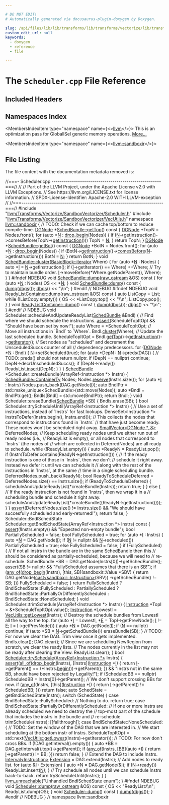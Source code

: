 ```yaml
---

# DO NOT EDIT!
# Automatically generated via docusaurus-plugin-doxygen by Doxygen.

slug: /api/files/lib/lib/transforms/lib/transforms/vectorize/lib/transforms/vectorize/sandboxvectorizer/scheduler-cpp
custom_edit_url: null
keywords:
  - doxygen
  - reference
  - file

---
```





# The `Scheduler.cpp` File Reference

<DoxygenPage pluginConfig={pluginConfig}>



## Included Headers

<IncludesList>
<IncludesListItem
  filePath="llvm/Transforms/Vectorize/SandboxVectorizer/Scheduler.h"
  permalink="/docs/api/files/include/include/llvm/include/llvm/transforms/include/llvm/transforms/vectorize/include/llvm/transforms/vectorize/sandboxvectorizer/scheduler-h"
  isLocal="true" />
<IncludesListItem
  filePath="llvm/Transforms/Vectorize/SandboxVectorizer/VecUtils.h"
  permalink="/docs/api/files/include/include/llvm/include/llvm/transforms/include/llvm/transforms/vectorize/include/llvm/transforms/vectorize/sandboxvectorizer/vecutils-h"
  isLocal="true" />
</IncludesList>

## Namespaces Index

<MembersIndex>

<MembersIndexItem
  type="namespace"
  name={<><a href="/docs/api/namespaces/llvm">llvm</a></>}>
This is an optimization pass for GlobalISel generic memory operations. <a href="/docs/api/namespaces/llvm/#details">More...</a>
</MembersIndexItem>

<MembersIndexItem
  type="namespace"
  name={<><a href="/docs/api/namespaces/llvm/sandboxir">llvm::sandboxir</a></>}>
</MembersIndexItem>

</MembersIndex>


## File Listing

The file content with the documentation metadata removed is:

<ProgramListing>

<Link id="l00001" /><CodeLine lineNumber="1"><span class="doxyHighlightComment">//===- Scheduler.cpp ------------------------------------------------------===//</span></CodeLine>
<Link id="l00002" /><CodeLine lineNumber="2"><span class="doxyHighlightComment">//</span></CodeLine>
<Link id="l00003" /><CodeLine lineNumber="3"><span class="doxyHighlightComment">// Part of the LLVM Project, under the Apache License v2.0 with LLVM Exceptions.</span></CodeLine>
<Link id="l00004" /><CodeLine lineNumber="4"><span class="doxyHighlightComment">// See https://llvm.org/LICENSE.txt for license information.</span></CodeLine>
<Link id="l00005" /><CodeLine lineNumber="5"><span class="doxyHighlightComment">// SPDX-License-Identifier: Apache-2.0 WITH LLVM-exception</span></CodeLine>
<Link id="l00006" /><CodeLine lineNumber="6"><span class="doxyHighlightComment">//</span></CodeLine>
<Link id="l00007" /><CodeLine lineNumber="7"><span class="doxyHighlightComment">//===----------------------------------------------------------------------===//</span></CodeLine>
<Link id="l00008" /><CodeLine lineNumber="8"></CodeLine>
<Link id="l00009" /><CodeLine lineNumber="9"><span class="doxyHighlightPreprocessor">#include &quot;<a href="/docs/api/files/include/include/llvm/include/llvm/transforms/include/llvm/transforms/vectorize/include/llvm/transforms/vectorize/sandboxvectorizer/scheduler-h">llvm/Transforms/Vectorize/SandboxVectorizer/Scheduler.h</a>&quot;</span></CodeLine>
<Link id="l00010" /><CodeLine lineNumber="10"><span class="doxyHighlightPreprocessor">#include &quot;<a href="/docs/api/files/include/include/llvm/include/llvm/transforms/include/llvm/transforms/vectorize/include/llvm/transforms/vectorize/sandboxvectorizer/vecutils-h">llvm/Transforms/Vectorize/SandboxVectorizer/VecUtils.h</a>&quot;</span></CodeLine>
<Link id="l00011" /><CodeLine lineNumber="11"></CodeLine>
<Link id="l00012" /><CodeLine lineNumber="12"><span class="doxyHighlightKeyword">namespace </span><span class="doxyHighlight"><a href="/docs/api/namespaces/llvm/sandboxir">llvm::sandboxir</a> &#123;</span></CodeLine>
<Link id="l00013" /><CodeLine lineNumber="13"></CodeLine>
<Link id="l00014" /><CodeLine lineNumber="14"><span class="doxyHighlightComment">// TODO: Check if we can cache top/bottom to reduce compile-time.</span></CodeLine>
<Link id="l00015" /><CodeLine lineNumber="15" lineLink="/docs/api/classes/llvm/sandboxir/schedbundle/#a2de3d46c20d973de8710506ad587749c"><span class="doxyHighlight"><a href="/docs/api/classes/llvm/sandboxir/dgnode">DGNode</a> &#42;<a href="/docs/api/classes/llvm/sandboxir/schedbundle/#a2de3d46c20d973de8710506ad587749c">SchedBundle::getTop</a>()</span><span class="doxyHighlightKeyword"> const </span><span class="doxyHighlight">&#123;</span></CodeLine>
<Link id="l00016" /><CodeLine lineNumber="16"><span class="doxyHighlight">  <a href="/docs/api/classes/llvm/sandboxir/dgnode">DGNode</a> &#42;TopN = Nodes.front();</span></CodeLine>
<Link id="l00017" /><CodeLine lineNumber="17"><span class="doxyHighlight">  </span><span class="doxyHighlightKeywordFlow">for</span><span class="doxyHighlight"> (</span><span class="doxyHighlightKeyword">auto</span><span class="doxyHighlight"> &#42;<a href="/docs/api/files/lib/lib/support/regcomp-c/#a0240ac851181b84ac374872dc5434ee4">N</a> : <a href="/docs/api/namespaces/llvm/#a02981de53fb6ffd384d39addc4d25f37">drop&#95;begin</a>(Nodes)) &#123;</span></CodeLine>
<Link id="l00018" /><CodeLine lineNumber="18"><span class="doxyHighlight">    </span><span class="doxyHighlightKeywordFlow">if</span><span class="doxyHighlight"> (<a href="/docs/api/files/lib/lib/support/regcomp-c/#a0240ac851181b84ac374872dc5434ee4">N</a>-&gt;getInstruction()-&gt;comesBefore(TopN-&gt;<a href="/docs/api/classes/llvm/sandboxir/dgnode/#ad6adf15fe451a7d857cea3f8a1905f81">getInstruction</a>()))</span></CodeLine>
<Link id="l00019" /><CodeLine lineNumber="19"><span class="doxyHighlight">      TopN = <a href="/docs/api/files/lib/lib/support/regcomp-c/#a0240ac851181b84ac374872dc5434ee4">N</a>;</span></CodeLine>
<Link id="l00020" /><CodeLine lineNumber="20"><span class="doxyHighlight">  &#125;</span></CodeLine>
<Link id="l00021" /><CodeLine lineNumber="21"><span class="doxyHighlight">  </span><span class="doxyHighlightKeywordFlow">return</span><span class="doxyHighlight"> TopN;</span></CodeLine>
<Link id="l00022" /><CodeLine lineNumber="22"><span class="doxyHighlight">&#125;</span></CodeLine>
<Link id="l00023" /><CodeLine lineNumber="23"></CodeLine>
<Link id="l00024" /><CodeLine lineNumber="24" lineLink="/docs/api/classes/llvm/sandboxir/schedbundle/#a0dda45551d702439204dbc2ef32eade7"><span class="doxyHighlight"><a href="/docs/api/classes/llvm/sandboxir/dgnode">DGNode</a> &#42;<a href="/docs/api/classes/llvm/sandboxir/schedbundle/#a0dda45551d702439204dbc2ef32eade7">SchedBundle::getBot</a>()</span><span class="doxyHighlightKeyword"> const </span><span class="doxyHighlight">&#123;</span></CodeLine>
<Link id="l00025" /><CodeLine lineNumber="25"><span class="doxyHighlight">  <a href="/docs/api/classes/llvm/sandboxir/dgnode">DGNode</a> &#42;BotN = Nodes.front();</span></CodeLine>
<Link id="l00026" /><CodeLine lineNumber="26"><span class="doxyHighlight">  </span><span class="doxyHighlightKeywordFlow">for</span><span class="doxyHighlight"> (</span><span class="doxyHighlightKeyword">auto</span><span class="doxyHighlight"> &#42;<a href="/docs/api/files/lib/lib/support/regcomp-c/#a0240ac851181b84ac374872dc5434ee4">N</a> : <a href="/docs/api/namespaces/llvm/#a02981de53fb6ffd384d39addc4d25f37">drop&#95;begin</a>(Nodes)) &#123;</span></CodeLine>
<Link id="l00027" /><CodeLine lineNumber="27"><span class="doxyHighlight">    </span><span class="doxyHighlightKeywordFlow">if</span><span class="doxyHighlight"> (BotN-&gt;<a href="/docs/api/classes/llvm/sandboxir/dgnode/#ad6adf15fe451a7d857cea3f8a1905f81">getInstruction</a>()-&gt;<a href="/docs/api/classes/llvm/sandboxir/instruction/#ad1664de8206ba30fc8d13a01850f42db">comesBefore</a>(<a href="/docs/api/files/lib/lib/support/regcomp-c/#a0240ac851181b84ac374872dc5434ee4">N</a>-&gt;getInstruction()))</span></CodeLine>
<Link id="l00028" /><CodeLine lineNumber="28"><span class="doxyHighlight">      BotN = <a href="/docs/api/files/lib/lib/support/regcomp-c/#a0240ac851181b84ac374872dc5434ee4">N</a>;</span></CodeLine>
<Link id="l00029" /><CodeLine lineNumber="29"><span class="doxyHighlight">  &#125;</span></CodeLine>
<Link id="l00030" /><CodeLine lineNumber="30"><span class="doxyHighlight">  </span><span class="doxyHighlightKeywordFlow">return</span><span class="doxyHighlight"> BotN;</span></CodeLine>
<Link id="l00031" /><CodeLine lineNumber="31"><span class="doxyHighlight">&#125;</span></CodeLine>
<Link id="l00032" /><CodeLine lineNumber="32"></CodeLine>
<Link id="l00033" /><CodeLine lineNumber="33" lineLink="/docs/api/classes/llvm/sandboxir/schedbundle/#af592edb1be21d93d852c97cb1db2dea5"><span class="doxyHighlightKeywordType">void</span><span class="doxyHighlight"> <a href="/docs/api/classes/llvm/sandboxir/schedbundle/#af592edb1be21d93d852c97cb1db2dea5">SchedBundle::cluster</a>(<a href="/docs/api/classes/llvm/basicblock/#a98c0a84a5dfa8bce341c829709f171e5">BasicBlock::iterator</a> Where) &#123;</span></CodeLine>
<Link id="l00034" /><CodeLine lineNumber="34"><span class="doxyHighlight">  </span><span class="doxyHighlightKeywordFlow">for</span><span class="doxyHighlight"> (</span><span class="doxyHighlightKeyword">auto</span><span class="doxyHighlight"> &#42;<a href="/docs/api/files/lib/lib/support/regcomp-c/#a0240ac851181b84ac374872dc5434ee4">N</a> : Nodes) &#123;</span></CodeLine>
<Link id="l00035" /><CodeLine lineNumber="35"><span class="doxyHighlight">    </span><span class="doxyHighlightKeyword">auto</span><span class="doxyHighlight"> &#42;<a href="/docs/api/files/lib/lib/support/md5-cpp/#ac0eafdc9ee161b71e7af98af736952fd">I</a> = <a href="/docs/api/files/lib/lib/support/regcomp-c/#a0240ac851181b84ac374872dc5434ee4">N</a>-&gt;getInstruction();</span></CodeLine>
<Link id="l00036" /><CodeLine lineNumber="36"><span class="doxyHighlight">    </span><span class="doxyHighlightKeywordFlow">if</span><span class="doxyHighlight"> (<a href="/docs/api/files/lib/lib/support/md5-cpp/#ac0eafdc9ee161b71e7af98af736952fd">I</a>-&gt;getIterator() == Where)</span></CodeLine>
<Link id="l00037" /><CodeLine lineNumber="37"><span class="doxyHighlight">      ++Where; </span><span class="doxyHighlightComment">// Try to maintain bundle order.</span></CodeLine>
<Link id="l00038" /><CodeLine lineNumber="38"><span class="doxyHighlight">    <a href="/docs/api/files/lib/lib/support/md5-cpp/#ac0eafdc9ee161b71e7af98af736952fd">I</a>-&gt;moveBefore(&#42;Where.getNodeParent(), Where);</span></CodeLine>
<Link id="l00039" /><CodeLine lineNumber="39"><span class="doxyHighlight">  &#125;</span></CodeLine>
<Link id="l00040" /><CodeLine lineNumber="40"><span class="doxyHighlight">&#125;</span></CodeLine>
<Link id="l00041" /><CodeLine lineNumber="41"></CodeLine>
<Link id="l00042" /><CodeLine lineNumber="42"><span class="doxyHighlightPreprocessor">#ifndef NDEBUG</span></CodeLine>
<Link id="l00043" /><CodeLine lineNumber="43" lineLink="/docs/api/classes/llvm/sandboxir/schedbundle/#a51321cc6f05a9ae7b5f26b63d1932f30"><span class="doxyHighlightKeywordType">void</span><span class="doxyHighlight"> <a href="/docs/api/classes/llvm/sandboxir/schedbundle/#a820b28f17e40381b84d8483409420ff7">SchedBundle::dump</a>(<a href="/docs/api/classes/llvm/raw-ostream">raw&#95;ostream</a> &amp;OS)</span><span class="doxyHighlightKeyword"> const </span><span class="doxyHighlight">&#123;</span></CodeLine>
<Link id="l00044" /><CodeLine lineNumber="44"><span class="doxyHighlight">  </span><span class="doxyHighlightKeywordFlow">for</span><span class="doxyHighlight"> (</span><span class="doxyHighlightKeyword">auto</span><span class="doxyHighlight"> &#42;<a href="/docs/api/files/lib/lib/support/regcomp-c/#a0240ac851181b84ac374872dc5434ee4">N</a> : Nodes)</span></CodeLine>
<Link id="l00045" /><CodeLine lineNumber="45"><span class="doxyHighlight">    OS &lt;&lt; &#42;<a href="/docs/api/files/lib/lib/support/regcomp-c/#a0240ac851181b84ac374872dc5434ee4">N</a>;</span></CodeLine>
<Link id="l00046" /><CodeLine lineNumber="46"><span class="doxyHighlight">&#125;</span></CodeLine>
<Link id="l00047" /><CodeLine lineNumber="47"></CodeLine>
<Link id="l00048" /><CodeLine lineNumber="48" lineLink="/docs/api/classes/llvm/sandboxir/schedbundle/#a820b28f17e40381b84d8483409420ff7"><span class="doxyHighlightKeywordType">void</span><span class="doxyHighlight"> <a href="/docs/api/classes/llvm/sandboxir/schedbundle/#a820b28f17e40381b84d8483409420ff7">SchedBundle::dump</a>()</span><span class="doxyHighlightKeyword"> const </span><span class="doxyHighlight">&#123;</span></CodeLine>
<Link id="l00049" /><CodeLine lineNumber="49"><span class="doxyHighlight">  <a href="/docs/api/classes/llvm/sandboxir/schedbundle/#a820b28f17e40381b84d8483409420ff7">dump</a>(<a href="/docs/api/namespaces/llvm/#a7c46c742c31be54870e2038048e6b391">dbgs</a>());</span></CodeLine>
<Link id="l00050" /><CodeLine lineNumber="50"><span class="doxyHighlight">  <a href="/docs/api/namespaces/llvm/#a7c46c742c31be54870e2038048e6b391">dbgs</a>() &lt;&lt; </span><span class="doxyHighlightStringLiteral">&quot;\\n&quot;</span><span class="doxyHighlight">;</span></CodeLine>
<Link id="l00051" /><CodeLine lineNumber="51"><span class="doxyHighlight">&#125;</span></CodeLine>
<Link id="l00052" /><CodeLine lineNumber="52"><span class="doxyHighlightPreprocessor">#endif </span><span class="doxyHighlightComment">// NDEBUG</span></CodeLine>
<Link id="l00053" /><CodeLine lineNumber="53"></CodeLine>
<Link id="l00054" /><CodeLine lineNumber="54"><span class="doxyHighlightPreprocessor">#ifndef NDEBUG</span></CodeLine>
<Link id="l00055" /><CodeLine lineNumber="55" lineLink="/docs/api/classes/llvm/sandboxir/readylistcontainer/#a39b7e0b1c9d0cde3bf9bf4fdca192391"><span class="doxyHighlightKeywordType">void</span><span class="doxyHighlight"> <a href="/docs/api/classes/llvm/sandboxir/readylistcontainer/#a172b90b3c17b46d3265f2edf6f8bac85">ReadyListContainer::dump</a>(<a href="/docs/api/classes/llvm/raw-ostream">raw&#95;ostream</a> &amp;OS)</span><span class="doxyHighlightKeyword"> const </span><span class="doxyHighlight">&#123;</span></CodeLine>
<Link id="l00056" /><CodeLine lineNumber="56"><span class="doxyHighlight">  </span><span class="doxyHighlightKeyword">auto</span><span class="doxyHighlight"> ListCopy = List;</span></CodeLine>
<Link id="l00057" /><CodeLine lineNumber="57"><span class="doxyHighlight">  </span><span class="doxyHighlightKeywordFlow">while</span><span class="doxyHighlight"> (!ListCopy.empty()) &#123;</span></CodeLine>
<Link id="l00058" /><CodeLine lineNumber="58"><span class="doxyHighlight">    OS &lt;&lt; &#42;ListCopy.top() &lt;&lt; </span><span class="doxyHighlightStringLiteral">&quot;\\n&quot;</span><span class="doxyHighlight">;</span></CodeLine>
<Link id="l00059" /><CodeLine lineNumber="59"><span class="doxyHighlight">    ListCopy.pop();</span></CodeLine>
<Link id="l00060" /><CodeLine lineNumber="60"><span class="doxyHighlight">  &#125;</span></CodeLine>
<Link id="l00061" /><CodeLine lineNumber="61"><span class="doxyHighlight">&#125;</span></CodeLine>
<Link id="l00062" /><CodeLine lineNumber="62"></CodeLine>
<Link id="l00063" /><CodeLine lineNumber="63" lineLink="/docs/api/classes/llvm/sandboxir/readylistcontainer/#a172b90b3c17b46d3265f2edf6f8bac85"><span class="doxyHighlightKeywordType">void</span><span class="doxyHighlight"> <a href="/docs/api/classes/llvm/sandboxir/readylistcontainer/#a172b90b3c17b46d3265f2edf6f8bac85">ReadyListContainer::dump</a>()</span><span class="doxyHighlightKeyword"> const </span><span class="doxyHighlight">&#123;</span></CodeLine>
<Link id="l00064" /><CodeLine lineNumber="64"><span class="doxyHighlight">  <a href="/docs/api/classes/llvm/sandboxir/readylistcontainer/#a172b90b3c17b46d3265f2edf6f8bac85">dump</a>(<a href="/docs/api/namespaces/llvm/#a7c46c742c31be54870e2038048e6b391">dbgs</a>());</span></CodeLine>
<Link id="l00065" /><CodeLine lineNumber="65"><span class="doxyHighlight">  <a href="/docs/api/namespaces/llvm/#a7c46c742c31be54870e2038048e6b391">dbgs</a>() &lt;&lt; </span><span class="doxyHighlightStringLiteral">&quot;\\n&quot;</span><span class="doxyHighlight">;</span></CodeLine>
<Link id="l00066" /><CodeLine lineNumber="66"><span class="doxyHighlight">&#125;</span></CodeLine>
<Link id="l00067" /><CodeLine lineNumber="67"><span class="doxyHighlightPreprocessor">#endif </span><span class="doxyHighlightComment">// NDEBUG</span></CodeLine>
<Link id="l00068" /><CodeLine lineNumber="68"></CodeLine>
<Link id="l00069" /><CodeLine lineNumber="69"><span class="doxyHighlightKeywordType">void</span><span class="doxyHighlight"> Scheduler::scheduleAndUpdateReadyList(<a href="/docs/api/classes/llvm/sandboxir/schedbundle">SchedBundle</a> &amp;Bndl) &#123;</span></CodeLine>
<Link id="l00070" /><CodeLine lineNumber="70"><span class="doxyHighlight">  </span><span class="doxyHighlightComment">// Find where we should schedule the instructions.</span></CodeLine>
<Link id="l00071" /><CodeLine lineNumber="71"><span class="doxyHighlight">  <a href="/docs/api/files/lib/lib/target/lib/target/amdgpu/silowercontrolflow-cpp/#a4868c5d81c5ccc98c47aeab6244346a0">assert</a>(ScheduleTopItOpt &amp;&amp; </span><span class="doxyHighlightStringLiteral">&quot;Should have been set by now!&quot;</span><span class="doxyHighlight">);</span></CodeLine>
<Link id="l00072" /><CodeLine lineNumber="72"><span class="doxyHighlight">  </span><span class="doxyHighlightKeyword">auto</span><span class="doxyHighlight"> Where = &#42;ScheduleTopItOpt;</span></CodeLine>
<Link id="l00073" /><CodeLine lineNumber="73"><span class="doxyHighlight">  </span><span class="doxyHighlightComment">// Move all instructions in &#96;Bndl&#96; to &#96;Where&#96;.</span></CodeLine>
<Link id="l00074" /><CodeLine lineNumber="74"><span class="doxyHighlight">  Bndl.<a href="/docs/api/classes/llvm/sandboxir/schedbundle/#af592edb1be21d93d852c97cb1db2dea5">cluster</a>(Where);</span></CodeLine>
<Link id="l00075" /><CodeLine lineNumber="75"><span class="doxyHighlight">  </span><span class="doxyHighlightComment">// Update the last scheduled bundle.</span></CodeLine>
<Link id="l00076" /><CodeLine lineNumber="76"><span class="doxyHighlight">  ScheduleTopItOpt = Bndl.<a href="/docs/api/classes/llvm/sandboxir/schedbundle/#a2de3d46c20d973de8710506ad587749c">getTop</a>()-&gt;<a href="/docs/api/classes/llvm/sandboxir/dgnode/#ad6adf15fe451a7d857cea3f8a1905f81">getInstruction</a>()-&gt;<a href="/docs/api/classes/llvm/sandboxir/instruction/#a591b79aa413daec436776f4f7b5d566c">getIterator</a>();</span></CodeLine>
<Link id="l00077" /><CodeLine lineNumber="77"><span class="doxyHighlight">  </span><span class="doxyHighlightComment">// Set nodes as &quot;scheduled&quot; and decrement the UnsceduledSuccs counter of all</span></CodeLine>
<Link id="l00078" /><CodeLine lineNumber="78"><span class="doxyHighlight">  </span><span class="doxyHighlightComment">// dependency predecessors.</span></CodeLine>
<Link id="l00079" /><CodeLine lineNumber="79"><span class="doxyHighlight">  </span><span class="doxyHighlightKeywordFlow">for</span><span class="doxyHighlight"> (<a href="/docs/api/classes/llvm/sandboxir/dgnode">DGNode</a> &#42;<a href="/docs/api/files/lib/lib/support/regcomp-c/#a0240ac851181b84ac374872dc5434ee4">N</a> : Bndl) &#123;</span></CodeLine>
<Link id="l00080" /><CodeLine lineNumber="80"><span class="doxyHighlight">    <a href="/docs/api/files/lib/lib/support/regcomp-c/#a0240ac851181b84ac374872dc5434ee4">N</a>-&gt;setScheduled(</span><span class="doxyHighlightKeyword">true</span><span class="doxyHighlight">);</span></CodeLine>
<Link id="l00081" /><CodeLine lineNumber="81"><span class="doxyHighlight">    </span><span class="doxyHighlightKeywordFlow">for</span><span class="doxyHighlight"> (</span><span class="doxyHighlightKeyword">auto</span><span class="doxyHighlight"> &#42;DepN : <a href="/docs/api/files/lib/lib/support/regcomp-c/#a0240ac851181b84ac374872dc5434ee4">N</a>-&gt;preds(DAG)) &#123;</span></CodeLine>
<Link id="l00082" /><CodeLine lineNumber="82"><span class="doxyHighlight">      </span><span class="doxyHighlightComment">// TODO: preds() should not return nullptr.</span></CodeLine>
<Link id="l00083" /><CodeLine lineNumber="83"><span class="doxyHighlight">      </span><span class="doxyHighlightKeywordFlow">if</span><span class="doxyHighlight"> (DepN == </span><span class="doxyHighlightKeyword">nullptr</span><span class="doxyHighlight">)</span></CodeLine>
<Link id="l00084" /><CodeLine lineNumber="84"><span class="doxyHighlight">        </span><span class="doxyHighlightKeywordFlow">continue</span><span class="doxyHighlight">;</span></CodeLine>
<Link id="l00085" /><CodeLine lineNumber="85"><span class="doxyHighlight">      DepN-&gt;decrUnscheduledSuccs();</span></CodeLine>
<Link id="l00086" /><CodeLine lineNumber="86"><span class="doxyHighlight">      </span><span class="doxyHighlightKeywordFlow">if</span><span class="doxyHighlight"> (DepN-&gt;ready())</span></CodeLine>
<Link id="l00087" /><CodeLine lineNumber="87"><span class="doxyHighlight">        ReadyList.<a href="/docs/api/classes/llvm/sandboxir/readylistcontainer/#ab2adde662d63350b0903bd45a96bc1af">insert</a>(DepN);</span></CodeLine>
<Link id="l00088" /><CodeLine lineNumber="88"><span class="doxyHighlight">    &#125;</span></CodeLine>
<Link id="l00089" /><CodeLine lineNumber="89"><span class="doxyHighlight">  &#125;</span></CodeLine>
<Link id="l00090" /><CodeLine lineNumber="90"><span class="doxyHighlight">&#125;</span></CodeLine>
<Link id="l00091" /><CodeLine lineNumber="91"></CodeLine>
<Link id="l00092" /><CodeLine lineNumber="92"><span class="doxyHighlight"><a href="/docs/api/classes/llvm/sandboxir/schedbundle">SchedBundle</a> &#42;Scheduler::createBundle(ArrayRef&lt;Instruction &#42;&gt; Instrs) &#123;</span></CodeLine>
<Link id="l00093" /><CodeLine lineNumber="93"><span class="doxyHighlight">  <a href="/docs/api/classes/llvm/sandboxir/schedbundle/#a62e263929ff20d8211158b471703f9d6">SchedBundle::ContainerTy</a> Nodes;</span></CodeLine>
<Link id="l00094" /><CodeLine lineNumber="94"><span class="doxyHighlight">  Nodes.<a href="/docs/api/classes/llvm/smallvectorimpl/#a499ea32ca1b8d16cedfe01d1e5b08f29">reserve</a>(Instrs.size());</span></CodeLine>
<Link id="l00095" /><CodeLine lineNumber="95"><span class="doxyHighlight">  </span><span class="doxyHighlightKeywordFlow">for</span><span class="doxyHighlight"> (</span><span class="doxyHighlightKeyword">auto</span><span class="doxyHighlight"> &#42;<a href="/docs/api/files/lib/lib/support/md5-cpp/#ac0eafdc9ee161b71e7af98af736952fd">I</a> : Instrs)</span></CodeLine>
<Link id="l00096" /><CodeLine lineNumber="96"><span class="doxyHighlight">    Nodes.push&#95;back(DAG.getNode(<a href="/docs/api/files/lib/lib/support/md5-cpp/#ac0eafdc9ee161b71e7af98af736952fd">I</a>));</span></CodeLine>
<Link id="l00097" /><CodeLine lineNumber="97"><span class="doxyHighlight">  </span><span class="doxyHighlightKeyword">auto</span><span class="doxyHighlight"> BndlPtr = std::make&#95;unique&lt;SchedBundle&gt;(std::move(Nodes));</span></CodeLine>
<Link id="l00098" /><CodeLine lineNumber="98"><span class="doxyHighlight">  </span><span class="doxyHighlightKeyword">auto</span><span class="doxyHighlight"> &#42;Bndl = BndlPtr.get();</span></CodeLine>
<Link id="l00099" /><CodeLine lineNumber="99"><span class="doxyHighlight">  Bndls&#91;Bndl&#93; = std::move(BndlPtr);</span></CodeLine>
<Link id="l00100" /><CodeLine lineNumber="100"><span class="doxyHighlight">  </span><span class="doxyHighlightKeywordFlow">return</span><span class="doxyHighlight"> Bndl;</span></CodeLine>
<Link id="l00101" /><CodeLine lineNumber="101"><span class="doxyHighlight">&#125;</span></CodeLine>
<Link id="l00102" /><CodeLine lineNumber="102"></CodeLine>
<Link id="l00103" /><CodeLine lineNumber="103"><span class="doxyHighlightKeywordType">void</span><span class="doxyHighlight"> Scheduler::eraseBundle(<a href="/docs/api/classes/llvm/sandboxir/schedbundle">SchedBundle</a> &#42;SB) &#123; Bndls.erase(SB); &#125;</span></CodeLine>
<Link id="l00104" /><CodeLine lineNumber="104"></CodeLine>
<Link id="l00105" /><CodeLine lineNumber="105"><span class="doxyHighlightKeywordType">bool</span><span class="doxyHighlight"> Scheduler::tryScheduleUntil(ArrayRef&lt;Instruction &#42;&gt; Instrs) &#123;</span></CodeLine>
<Link id="l00106" /><CodeLine lineNumber="106"><span class="doxyHighlight">  </span><span class="doxyHighlightComment">// Use a set of instructions, instead of &#96;Instrs&#96; for fast lookups.</span></CodeLine>
<Link id="l00107" /><CodeLine lineNumber="107"><span class="doxyHighlight">  DenseSet&lt;Instruction &#42;&gt; InstrsToDefer(Instrs.begin(), Instrs.end());</span></CodeLine>
<Link id="l00108" /><CodeLine lineNumber="108"><span class="doxyHighlight">  </span><span class="doxyHighlightComment">// This collects the nodes that correspond to instructions found in &#96;Instrs&#96;</span></CodeLine>
<Link id="l00109" /><CodeLine lineNumber="109"><span class="doxyHighlight">  </span><span class="doxyHighlightComment">// that have just become ready. These nodes won&#39;t be scheduled right away.</span></CodeLine>
<Link id="l00110" /><CodeLine lineNumber="110"><span class="doxyHighlight">  <a href="/docs/api/namespaces/llvm/#a8fc529c79977cdd01e187986f960a07f">SmallVector&lt;DGNode &#42;, 8&gt;</a> DeferredNodes;</span></CodeLine>
<Link id="l00111" /><CodeLine lineNumber="111"></CodeLine>
<Link id="l00112" /><CodeLine lineNumber="112"><span class="doxyHighlight">  </span><span class="doxyHighlightComment">// Keep scheduling ready nodes until we either run out of ready nodes (i.e.,</span></CodeLine>
<Link id="l00113" /><CodeLine lineNumber="113"><span class="doxyHighlight">  </span><span class="doxyHighlightComment">// ReadyList is empty), or all nodes that correspond to &#96;Instrs&#96; (the nodes of</span></CodeLine>
<Link id="l00114" /><CodeLine lineNumber="114"><span class="doxyHighlight">  </span><span class="doxyHighlightComment">// which are collected in DeferredNodes) are all ready to schedule.</span></CodeLine>
<Link id="l00115" /><CodeLine lineNumber="115"><span class="doxyHighlight">  </span><span class="doxyHighlightKeywordFlow">while</span><span class="doxyHighlight"> (!ReadyList.empty()) &#123;</span></CodeLine>
<Link id="l00116" /><CodeLine lineNumber="116"><span class="doxyHighlight">    </span><span class="doxyHighlightKeyword">auto</span><span class="doxyHighlight"> &#42;ReadyN = ReadyList.pop();</span></CodeLine>
<Link id="l00117" /><CodeLine lineNumber="117"><span class="doxyHighlight">    </span><span class="doxyHighlightKeywordFlow">if</span><span class="doxyHighlight"> (InstrsToDefer.contains(ReadyN-&gt;getInstruction())) &#123;</span></CodeLine>
<Link id="l00118" /><CodeLine lineNumber="118"><span class="doxyHighlight">      </span><span class="doxyHighlightComment">// If the ready instruction is one of those in &#96;Instrs&#96;, then we don&#39;t</span></CodeLine>
<Link id="l00119" /><CodeLine lineNumber="119"><span class="doxyHighlight">      </span><span class="doxyHighlightComment">// schedule it right away. Instead we defer it until we can schedule it</span></CodeLine>
<Link id="l00120" /><CodeLine lineNumber="120"><span class="doxyHighlight">      </span><span class="doxyHighlightComment">// along with the rest of the instructions in &#96;Instrs&#96;, at the same</span></CodeLine>
<Link id="l00121" /><CodeLine lineNumber="121"><span class="doxyHighlight">      </span><span class="doxyHighlightComment">// time in a single scheduling bundle.</span></CodeLine>
<Link id="l00122" /><CodeLine lineNumber="122"><span class="doxyHighlight">      DeferredNodes.push&#95;back(ReadyN);</span></CodeLine>
<Link id="l00123" /><CodeLine lineNumber="123"><span class="doxyHighlight">      </span><span class="doxyHighlightKeywordType">bool</span><span class="doxyHighlight"> ReadyToScheduleDeferred = DeferredNodes.size() == Instrs.size();</span></CodeLine>
<Link id="l00124" /><CodeLine lineNumber="124"><span class="doxyHighlight">      </span><span class="doxyHighlightKeywordFlow">if</span><span class="doxyHighlight"> (ReadyToScheduleDeferred) &#123;</span></CodeLine>
<Link id="l00125" /><CodeLine lineNumber="125"><span class="doxyHighlight">        scheduleAndUpdateReadyList(&#42;createBundle(Instrs));</span></CodeLine>
<Link id="l00126" /><CodeLine lineNumber="126"><span class="doxyHighlight">        </span><span class="doxyHighlightKeywordFlow">return</span><span class="doxyHighlight"> </span><span class="doxyHighlightKeyword">true</span><span class="doxyHighlight">;</span></CodeLine>
<Link id="l00127" /><CodeLine lineNumber="127"><span class="doxyHighlight">      &#125;</span></CodeLine>
<Link id="l00128" /><CodeLine lineNumber="128"><span class="doxyHighlight">    &#125; </span><span class="doxyHighlightKeywordFlow">else</span><span class="doxyHighlight"> &#123;</span></CodeLine>
<Link id="l00129" /><CodeLine lineNumber="129"><span class="doxyHighlight">      </span><span class="doxyHighlightComment">// If the ready instruction is not found in &#96;Instrs&#96;, then we wrap it in a</span></CodeLine>
<Link id="l00130" /><CodeLine lineNumber="130"><span class="doxyHighlight">      </span><span class="doxyHighlightComment">// scheduling bundle and schedule it right away.</span></CodeLine>
<Link id="l00131" /><CodeLine lineNumber="131"><span class="doxyHighlight">      scheduleAndUpdateReadyList(&#42;createBundle(&#123;ReadyN-&gt;getInstruction()&#125;));</span></CodeLine>
<Link id="l00132" /><CodeLine lineNumber="132"><span class="doxyHighlight">    &#125;</span></CodeLine>
<Link id="l00133" /><CodeLine lineNumber="133"><span class="doxyHighlight">  &#125;</span></CodeLine>
<Link id="l00134" /><CodeLine lineNumber="134"><span class="doxyHighlight">  <a href="/docs/api/files/lib/lib/target/lib/target/amdgpu/silowercontrolflow-cpp/#a4868c5d81c5ccc98c47aeab6244346a0">assert</a>(DeferredNodes.size() != Instrs.size() &amp;&amp;</span></CodeLine>
<Link id="l00135" /><CodeLine lineNumber="135"><span class="doxyHighlight">         </span><span class="doxyHighlightStringLiteral">&quot;We should have succesfully scheduled and early-returned!&quot;</span><span class="doxyHighlight">);</span></CodeLine>
<Link id="l00136" /><CodeLine lineNumber="136"><span class="doxyHighlight">  </span><span class="doxyHighlightKeywordFlow">return</span><span class="doxyHighlight"> </span><span class="doxyHighlightKeyword">false</span><span class="doxyHighlight">;</span></CodeLine>
<Link id="l00137" /><CodeLine lineNumber="137"><span class="doxyHighlight">&#125;</span></CodeLine>
<Link id="l00138" /><CodeLine lineNumber="138"></CodeLine>
<Link id="l00139" /><CodeLine lineNumber="139"><span class="doxyHighlight">Scheduler::BndlSchedState</span></CodeLine>
<Link id="l00140" /><CodeLine lineNumber="140"><span class="doxyHighlight">Scheduler::getBndlSchedState(ArrayRef&lt;Instruction &#42;&gt; Instrs)</span><span class="doxyHighlightKeyword"> const </span><span class="doxyHighlight">&#123;</span></CodeLine>
<Link id="l00141" /><CodeLine lineNumber="141"><span class="doxyHighlight">  <a href="/docs/api/files/lib/lib/target/lib/target/amdgpu/silowercontrolflow-cpp/#a4868c5d81c5ccc98c47aeab6244346a0">assert</a>(!Instrs.empty() &amp;&amp; </span><span class="doxyHighlightStringLiteral">&quot;Expected non-empty bundle&quot;</span><span class="doxyHighlight">);</span></CodeLine>
<Link id="l00142" /><CodeLine lineNumber="142"><span class="doxyHighlight">  </span><span class="doxyHighlightKeywordType">bool</span><span class="doxyHighlight"> PartiallyScheduled = </span><span class="doxyHighlightKeyword">false</span><span class="doxyHighlight">;</span></CodeLine>
<Link id="l00143" /><CodeLine lineNumber="143"><span class="doxyHighlight">  </span><span class="doxyHighlightKeywordType">bool</span><span class="doxyHighlight"> FullyScheduled = </span><span class="doxyHighlightKeyword">true</span><span class="doxyHighlight">;</span></CodeLine>
<Link id="l00144" /><CodeLine lineNumber="144"><span class="doxyHighlight">  </span><span class="doxyHighlightKeywordFlow">for</span><span class="doxyHighlight"> (</span><span class="doxyHighlightKeyword">auto</span><span class="doxyHighlight"> &#42;<a href="/docs/api/files/lib/lib/support/md5-cpp/#ac0eafdc9ee161b71e7af98af736952fd">I</a> : Instrs) &#123;</span></CodeLine>
<Link id="l00145" /><CodeLine lineNumber="145"><span class="doxyHighlight">    </span><span class="doxyHighlightKeyword">auto</span><span class="doxyHighlight"> &#42;<a href="/docs/api/files/lib/lib/support/regcomp-c/#a0240ac851181b84ac374872dc5434ee4">N</a> = DAG.getNode(<a href="/docs/api/files/lib/lib/support/md5-cpp/#ac0eafdc9ee161b71e7af98af736952fd">I</a>);</span></CodeLine>
<Link id="l00146" /><CodeLine lineNumber="146"><span class="doxyHighlight">    </span><span class="doxyHighlightKeywordFlow">if</span><span class="doxyHighlight"> (<a href="/docs/api/files/lib/lib/support/regcomp-c/#a0240ac851181b84ac374872dc5434ee4">N</a> != </span><span class="doxyHighlightKeyword">nullptr</span><span class="doxyHighlight"> &amp;&amp; <a href="/docs/api/files/lib/lib/support/regcomp-c/#a0240ac851181b84ac374872dc5434ee4">N</a>-&gt;scheduled())</span></CodeLine>
<Link id="l00147" /><CodeLine lineNumber="147"><span class="doxyHighlight">      PartiallyScheduled = </span><span class="doxyHighlightKeyword">true</span><span class="doxyHighlight">;</span></CodeLine>
<Link id="l00148" /><CodeLine lineNumber="148"><span class="doxyHighlight">    </span><span class="doxyHighlightKeywordFlow">else</span></CodeLine>
<Link id="l00149" /><CodeLine lineNumber="149"><span class="doxyHighlight">      FullyScheduled = </span><span class="doxyHighlightKeyword">false</span><span class="doxyHighlight">;</span></CodeLine>
<Link id="l00150" /><CodeLine lineNumber="150"><span class="doxyHighlight">  &#125;</span></CodeLine>
<Link id="l00151" /><CodeLine lineNumber="151"><span class="doxyHighlight">  </span><span class="doxyHighlightKeywordFlow">if</span><span class="doxyHighlight"> (FullyScheduled) &#123;</span></CodeLine>
<Link id="l00152" /><CodeLine lineNumber="152"><span class="doxyHighlight">    </span><span class="doxyHighlightComment">// If not all instrs in the bundle are in the same SchedBundle then this</span></CodeLine>
<Link id="l00153" /><CodeLine lineNumber="153"><span class="doxyHighlight">    </span><span class="doxyHighlightComment">// should be considered as partially-scheduled, because we will need to</span></CodeLine>
<Link id="l00154" /><CodeLine lineNumber="154"><span class="doxyHighlight">    </span><span class="doxyHighlightComment">// re-schedule.</span></CodeLine>
<Link id="l00155" /><CodeLine lineNumber="155"><span class="doxyHighlight">    SchedBundle &#42;SB = DAG.getNode(Instrs&#91;0&#93;)-&gt;getSchedBundle();</span></CodeLine>
<Link id="l00156" /><CodeLine lineNumber="156"><span class="doxyHighlight">    <a href="/docs/api/files/lib/lib/target/lib/target/amdgpu/silowercontrolflow-cpp/#a4868c5d81c5ccc98c47aeab6244346a0">assert</a>(SB != </span><span class="doxyHighlightKeyword">nullptr</span><span class="doxyHighlight"> &amp;&amp; </span><span class="doxyHighlightStringLiteral">&quot;FullyScheduled assumes that there is an SB!&quot;</span><span class="doxyHighlight">);</span></CodeLine>
<Link id="l00157" /><CodeLine lineNumber="157"><span class="doxyHighlight">    </span><span class="doxyHighlightKeywordFlow">if</span><span class="doxyHighlight"> (<a href="/docs/api/namespaces/llvm/#a61d13d6824ec46c31260a4fd0997eda0">any&#95;of</a>(<a href="/docs/api/namespaces/llvm/#a02981de53fb6ffd384d39addc4d25f37">drop&#95;begin</a>(Instrs), &#91;</span><span class="doxyHighlightKeyword">this</span><span class="doxyHighlight">, SB&#93;(sandboxir::Value &#42;SBV) &#123;</span></CodeLine>
<Link id="l00158" /><CodeLine lineNumber="158"><span class="doxyHighlight">          </span><span class="doxyHighlightKeywordFlow">return</span><span class="doxyHighlight"> DAG.getNode(<a href="/docs/api/namespaces/llvm/#ac4fc845f5ed92de63cd4474f128f5fc5">cast&lt;sandboxir::Instruction&gt;</a>(SBV))</span></CodeLine>
<Link id="l00159" /><CodeLine lineNumber="159"><span class="doxyHighlight">                     -&gt;getSchedBundle() != SB;</span></CodeLine>
<Link id="l00160" /><CodeLine lineNumber="160"><span class="doxyHighlight">        &#125;))</span></CodeLine>
<Link id="l00161" /><CodeLine lineNumber="161"><span class="doxyHighlight">      FullyScheduled = </span><span class="doxyHighlightKeyword">false</span><span class="doxyHighlight">;</span></CodeLine>
<Link id="l00162" /><CodeLine lineNumber="162"><span class="doxyHighlight">  &#125;</span></CodeLine>
<Link id="l00163" /><CodeLine lineNumber="163"><span class="doxyHighlight">  </span><span class="doxyHighlightKeywordFlow">return</span><span class="doxyHighlight"> FullyScheduled       ? BndlSchedState::FullyScheduled</span></CodeLine>
<Link id="l00164" /><CodeLine lineNumber="164"><span class="doxyHighlight">         : PartiallyScheduled ? BndlSchedState::PartiallyOrDifferentlyScheduled</span></CodeLine>
<Link id="l00165" /><CodeLine lineNumber="165"><span class="doxyHighlight">                              : BndlSchedState::NoneScheduled;</span></CodeLine>
<Link id="l00166" /><CodeLine lineNumber="166"><span class="doxyHighlight">&#125;</span></CodeLine>
<Link id="l00167" /><CodeLine lineNumber="167"></CodeLine>
<Link id="l00168" /><CodeLine lineNumber="168"><span class="doxyHighlightKeywordType">void</span><span class="doxyHighlight"> Scheduler::trimSchedule(ArrayRef&lt;Instruction &#42;&gt; Instrs) &#123;</span></CodeLine>
<Link id="l00169" /><CodeLine lineNumber="169"><span class="doxyHighlight">  <a href="/docs/api/namespaces/llvm/sandboxir/#a75d3582b0f0bc7a5123de92ada301e97">Instruction</a> &#42;TopI = &amp;&#42;ScheduleTopItOpt.value();</span></CodeLine>
<Link id="l00170" /><CodeLine lineNumber="170"><span class="doxyHighlight">  <a href="/docs/api/namespaces/llvm/sandboxir/#a75d3582b0f0bc7a5123de92ada301e97">Instruction</a> &#42;LowestI = <a href="/docs/api/classes/llvm/sandboxir/vecutils/#a089cccbe66baa77d85c8a291030c7796">VecUtils::getLowest</a>(Instrs);</span></CodeLine>
<Link id="l00171" /><CodeLine lineNumber="171"><span class="doxyHighlight">  </span><span class="doxyHighlightComment">// Destroy the schedule bundles from LowestI all the way to the top.</span></CodeLine>
<Link id="l00172" /><CodeLine lineNumber="172"><span class="doxyHighlight">  </span><span class="doxyHighlightKeywordFlow">for</span><span class="doxyHighlight"> (</span><span class="doxyHighlightKeyword">auto</span><span class="doxyHighlight"> &#42;<a href="/docs/api/files/lib/lib/support/md5-cpp/#ac0eafdc9ee161b71e7af98af736952fd">I</a> = LowestI, &#42;<a href="/docs/api/files/lib/lib/ir/builtingcs-cpp/#abb2b3a60ccc38a28239e19a1646e0c8a">E</a> = TopI-&gt;getPrevNode(); <a href="/docs/api/files/lib/lib/support/md5-cpp/#ac0eafdc9ee161b71e7af98af736952fd">I</a> != <a href="/docs/api/files/lib/lib/ir/builtingcs-cpp/#abb2b3a60ccc38a28239e19a1646e0c8a">E</a>;</span></CodeLine>
<Link id="l00173" /><CodeLine lineNumber="173"><span class="doxyHighlight">       <a href="/docs/api/files/lib/lib/support/md5-cpp/#ac0eafdc9ee161b71e7af98af736952fd">I</a> = <a href="/docs/api/files/lib/lib/support/md5-cpp/#ac0eafdc9ee161b71e7af98af736952fd">I</a>-&gt;getPrevNode()) &#123;</span></CodeLine>
<Link id="l00174" /><CodeLine lineNumber="174"><span class="doxyHighlight">    </span><span class="doxyHighlightKeyword">auto</span><span class="doxyHighlight"> &#42;<a href="/docs/api/files/lib/lib/support/regcomp-c/#a0240ac851181b84ac374872dc5434ee4">N</a> = DAG.getNode(<a href="/docs/api/files/lib/lib/support/md5-cpp/#ac0eafdc9ee161b71e7af98af736952fd">I</a>);</span></CodeLine>
<Link id="l00175" /><CodeLine lineNumber="175"><span class="doxyHighlight">    </span><span class="doxyHighlightKeywordFlow">if</span><span class="doxyHighlight"> (<a href="/docs/api/files/lib/lib/support/regcomp-c/#a0240ac851181b84ac374872dc5434ee4">N</a> == </span><span class="doxyHighlightKeyword">nullptr</span><span class="doxyHighlight">)</span></CodeLine>
<Link id="l00176" /><CodeLine lineNumber="176"><span class="doxyHighlight">      </span><span class="doxyHighlightKeywordFlow">continue</span><span class="doxyHighlight">;</span></CodeLine>
<Link id="l00177" /><CodeLine lineNumber="177"><span class="doxyHighlight">    </span><span class="doxyHighlightKeywordFlow">if</span><span class="doxyHighlight"> (</span><span class="doxyHighlightKeyword">auto</span><span class="doxyHighlight"> &#42;SB = <a href="/docs/api/files/lib/lib/support/regcomp-c/#a0240ac851181b84ac374872dc5434ee4">N</a>-&gt;getSchedBundle())</span></CodeLine>
<Link id="l00178" /><CodeLine lineNumber="178"><span class="doxyHighlight">      eraseBundle(SB);</span></CodeLine>
<Link id="l00179" /><CodeLine lineNumber="179"><span class="doxyHighlight">  &#125;</span></CodeLine>
<Link id="l00180" /><CodeLine lineNumber="180"><span class="doxyHighlight">  </span><span class="doxyHighlightComment">// TODO: For now we clear the DAG. Trim view once it gets implemented.</span></CodeLine>
<Link id="l00181" /><CodeLine lineNumber="181"><span class="doxyHighlight">  Bndls.clear();</span></CodeLine>
<Link id="l00182" /><CodeLine lineNumber="182"><span class="doxyHighlight">  DAG.clear();</span></CodeLine>
<Link id="l00183" /><CodeLine lineNumber="183"></CodeLine>
<Link id="l00184" /><CodeLine lineNumber="184"><span class="doxyHighlight">  </span><span class="doxyHighlightComment">// Since we are scheduling NewRegion from scratch, we clear the ready lists.</span></CodeLine>
<Link id="l00185" /><CodeLine lineNumber="185"><span class="doxyHighlight">  </span><span class="doxyHighlightComment">// The nodes currently in the list may not be ready after clearing the View.</span></CodeLine>
<Link id="l00186" /><CodeLine lineNumber="186"><span class="doxyHighlight">  ReadyList.clear();</span></CodeLine>
<Link id="l00187" /><CodeLine lineNumber="187"><span class="doxyHighlight">&#125;</span></CodeLine>
<Link id="l00188" /><CodeLine lineNumber="188"></CodeLine>
<Link id="l00189" /><CodeLine lineNumber="189" lineLink="/docs/api/classes/llvm/sandboxir/scheduler/#a9c67d906d22a6018e3ff649bafed6a1a"><span class="doxyHighlightKeywordType">bool</span><span class="doxyHighlight"> <a href="/docs/api/classes/llvm/sandboxir/scheduler/#a9c67d906d22a6018e3ff649bafed6a1a">Scheduler::trySchedule</a>(<a href="/docs/api/classes/llvm/arrayref">ArrayRef&lt;Instruction &#42;&gt;</a> Instrs) &#123;</span></CodeLine>
<Link id="l00190" /><CodeLine lineNumber="190"><span class="doxyHighlight">  <a href="/docs/api/files/lib/lib/target/lib/target/amdgpu/silowercontrolflow-cpp/#a4868c5d81c5ccc98c47aeab6244346a0">assert</a>(<a href="/docs/api/namespaces/llvm/#a0d10fe510ced2849a8074fe81e5d04ce">all&#95;of</a>(<a href="/docs/api/namespaces/llvm/#a02981de53fb6ffd384d39addc4d25f37">drop&#95;begin</a>(Instrs),</span></CodeLine>
<Link id="l00191" /><CodeLine lineNumber="191"><span class="doxyHighlight">                &#91;Instrs&#93;(<a href="/docs/api/classes/llvm/sandboxir/instruction">Instruction</a> &#42;<a href="/docs/api/files/lib/lib/support/md5-cpp/#ac0eafdc9ee161b71e7af98af736952fd">I</a>) &#123;</span></CodeLine>
<Link id="l00192" /><CodeLine lineNumber="192"><span class="doxyHighlight">                  </span><span class="doxyHighlightKeywordFlow">return</span><span class="doxyHighlight"> <a href="/docs/api/files/lib/lib/support/md5-cpp/#ac0eafdc9ee161b71e7af98af736952fd">I</a>-&gt;getParent() == (&#42;Instrs.<a href="/docs/api/classes/llvm/arrayref/#aab36927882fbfdcbb860d87fd9c30da8">begin</a>())-&gt;getParent();</span></CodeLine>
<Link id="l00193" /><CodeLine lineNumber="193"><span class="doxyHighlight">                &#125;) &amp;&amp;</span></CodeLine>
<Link id="l00194" /><CodeLine lineNumber="194"><span class="doxyHighlight">         </span><span class="doxyHighlightStringLiteral">&quot;Instrs not in the same BB, should have been rejected by Legality!&quot;</span><span class="doxyHighlight">);</span></CodeLine>
<Link id="l00195" /><CodeLine lineNumber="195"><span class="doxyHighlight">  </span><span class="doxyHighlightKeywordFlow">if</span><span class="doxyHighlight"> (ScheduledBB == </span><span class="doxyHighlightKeyword">nullptr</span><span class="doxyHighlight">)</span></CodeLine>
<Link id="l00196" /><CodeLine lineNumber="196"><span class="doxyHighlight">    ScheduledBB = Instrs&#91;0&#93;-&gt;getParent();</span></CodeLine>
<Link id="l00197" /><CodeLine lineNumber="197"><span class="doxyHighlight">  </span><span class="doxyHighlightComment">// We don&#39;t support crossing BBs for now.</span></CodeLine>
<Link id="l00198" /><CodeLine lineNumber="198"><span class="doxyHighlight">  </span><span class="doxyHighlightKeywordFlow">if</span><span class="doxyHighlight"> (<a href="/docs/api/namespaces/llvm/#a61d13d6824ec46c31260a4fd0997eda0">any&#95;of</a>(Instrs,</span></CodeLine>
<Link id="l00199" /><CodeLine lineNumber="199"><span class="doxyHighlight">             &#91;</span><span class="doxyHighlightKeyword">this</span><span class="doxyHighlight">&#93;(<a href="/docs/api/classes/llvm/sandboxir/instruction">Instruction</a> &#42;<a href="/docs/api/files/lib/lib/support/md5-cpp/#ac0eafdc9ee161b71e7af98af736952fd">I</a>) &#123; </span><span class="doxyHighlightKeywordFlow">return</span><span class="doxyHighlight"> <a href="/docs/api/files/lib/lib/support/md5-cpp/#ac0eafdc9ee161b71e7af98af736952fd">I</a>-&gt;getParent() != ScheduledBB; &#125;))</span></CodeLine>
<Link id="l00200" /><CodeLine lineNumber="200"><span class="doxyHighlight">    </span><span class="doxyHighlightKeywordFlow">return</span><span class="doxyHighlight"> </span><span class="doxyHighlightKeyword">false</span><span class="doxyHighlight">;</span></CodeLine>
<Link id="l00201" /><CodeLine lineNumber="201"><span class="doxyHighlight">  </span><span class="doxyHighlightKeyword">auto</span><span class="doxyHighlight"> SchedState = getBndlSchedState(Instrs);</span></CodeLine>
<Link id="l00202" /><CodeLine lineNumber="202"><span class="doxyHighlight">  </span><span class="doxyHighlightKeywordFlow">switch</span><span class="doxyHighlight"> (SchedState) &#123;</span></CodeLine>
<Link id="l00203" /><CodeLine lineNumber="203"><span class="doxyHighlight">  </span><span class="doxyHighlightKeywordFlow">case</span><span class="doxyHighlight"> BndlSchedState::FullyScheduled:</span></CodeLine>
<Link id="l00204" /><CodeLine lineNumber="204"><span class="doxyHighlight">    </span><span class="doxyHighlightComment">// Nothing to do.</span></CodeLine>
<Link id="l00205" /><CodeLine lineNumber="205"><span class="doxyHighlight">    </span><span class="doxyHighlightKeywordFlow">return</span><span class="doxyHighlight"> </span><span class="doxyHighlightKeyword">true</span><span class="doxyHighlight">;</span></CodeLine>
<Link id="l00206" /><CodeLine lineNumber="206"><span class="doxyHighlight">  </span><span class="doxyHighlightKeywordFlow">case</span><span class="doxyHighlight"> BndlSchedState::PartiallyOrDifferentlyScheduled:</span></CodeLine>
<Link id="l00207" /><CodeLine lineNumber="207"><span class="doxyHighlight">    </span><span class="doxyHighlightComment">// If one or more instrs are already scheduled we need to destroy the</span></CodeLine>
<Link id="l00208" /><CodeLine lineNumber="208"><span class="doxyHighlight">    </span><span class="doxyHighlightComment">// top-most part of the schedule that includes the instrs in the bundle and</span></CodeLine>
<Link id="l00209" /><CodeLine lineNumber="209"><span class="doxyHighlight">    </span><span class="doxyHighlightComment">// re-schedule.</span></CodeLine>
<Link id="l00210" /><CodeLine lineNumber="210"><span class="doxyHighlight">    trimSchedule(Instrs);</span></CodeLine>
<Link id="l00211" /><CodeLine lineNumber="211"><span class="doxyHighlight">    &#91;&#91;fallthrough&#93;&#93;;</span></CodeLine>
<Link id="l00212" /><CodeLine lineNumber="212"><span class="doxyHighlight">  </span><span class="doxyHighlightKeywordFlow">case</span><span class="doxyHighlight"> BndlSchedState::NoneScheduled: &#123;</span></CodeLine>
<Link id="l00213" /><CodeLine lineNumber="213"><span class="doxyHighlight">    </span><span class="doxyHighlightComment">// TODO: Set the window of the DAG that we are interested in.</span></CodeLine>
<Link id="l00214" /><CodeLine lineNumber="214"><span class="doxyHighlight">    </span><span class="doxyHighlightComment">// We start scheduling at the bottom instr of Instrs.</span></CodeLine>
<Link id="l00215" /><CodeLine lineNumber="215"><span class="doxyHighlight">    ScheduleTopItOpt = std::next(<a href="/docs/api/classes/llvm/sandboxir/vecutils/#a089cccbe66baa77d85c8a291030c7796">VecUtils::getLowest</a>(Instrs)-&gt;getIterator());</span></CodeLine>
<Link id="l00216" /><CodeLine lineNumber="216"></CodeLine>
<Link id="l00217" /><CodeLine lineNumber="217"><span class="doxyHighlight">    </span><span class="doxyHighlightComment">// TODO: For now don&#39;t cross BBs.</span></CodeLine>
<Link id="l00218" /><CodeLine lineNumber="218"><span class="doxyHighlight">    </span><span class="doxyHighlightKeywordFlow">if</span><span class="doxyHighlight"> (!DAG.getInterval().empty()) &#123;</span></CodeLine>
<Link id="l00219" /><CodeLine lineNumber="219"><span class="doxyHighlight">      </span><span class="doxyHighlightKeyword">auto</span><span class="doxyHighlight"> &#42;BB = DAG.getInterval().top()-&gt;getParent();</span></CodeLine>
<Link id="l00220" /><CodeLine lineNumber="220"><span class="doxyHighlight">      </span><span class="doxyHighlightKeywordFlow">if</span><span class="doxyHighlight"> (<a href="/docs/api/namespaces/llvm/#a61d13d6824ec46c31260a4fd0997eda0">any&#95;of</a>(Instrs, &#91;BB&#93;(</span><span class="doxyHighlightKeyword">auto</span><span class="doxyHighlight"> &#42;<a href="/docs/api/files/lib/lib/support/md5-cpp/#ac0eafdc9ee161b71e7af98af736952fd">I</a>) &#123; </span><span class="doxyHighlightKeywordFlow">return</span><span class="doxyHighlight"> <a href="/docs/api/files/lib/lib/support/md5-cpp/#ac0eafdc9ee161b71e7af98af736952fd">I</a>-&gt;getParent() != BB; &#125;))</span></CodeLine>
<Link id="l00221" /><CodeLine lineNumber="221"><span class="doxyHighlight">        </span><span class="doxyHighlightKeywordFlow">return</span><span class="doxyHighlight"> </span><span class="doxyHighlightKeyword">false</span><span class="doxyHighlight">;</span></CodeLine>
<Link id="l00222" /><CodeLine lineNumber="222"><span class="doxyHighlight">    &#125;</span></CodeLine>
<Link id="l00223" /><CodeLine lineNumber="223"></CodeLine>
<Link id="l00224" /><CodeLine lineNumber="224"><span class="doxyHighlight">    </span><span class="doxyHighlightComment">// Extend the DAG to include Instrs.</span></CodeLine>
<Link id="l00225" /><CodeLine lineNumber="225"><span class="doxyHighlight">    <a href="/docs/api/classes/llvm/sandboxir/interval">Interval&lt;Instruction&gt;</a> <a href="/docs/api/structs/extension">Extension</a> = DAG.extend(Instrs);</span></CodeLine>
<Link id="l00226" /><CodeLine lineNumber="226"><span class="doxyHighlight">    </span><span class="doxyHighlightComment">// Add nodes to ready list.</span></CodeLine>
<Link id="l00227" /><CodeLine lineNumber="227"><span class="doxyHighlight">    </span><span class="doxyHighlightKeywordFlow">for</span><span class="doxyHighlight"> (</span><span class="doxyHighlightKeyword">auto</span><span class="doxyHighlight"> &amp;<a href="/docs/api/files/lib/lib/support/md5-cpp/#ac0eafdc9ee161b71e7af98af736952fd">I</a> : <a href="/docs/api/structs/extension">Extension</a>) &#123;</span></CodeLine>
<Link id="l00228" /><CodeLine lineNumber="228"><span class="doxyHighlight">      </span><span class="doxyHighlightKeyword">auto</span><span class="doxyHighlight"> &#42;<a href="/docs/api/files/lib/lib/support/regcomp-c/#a0240ac851181b84ac374872dc5434ee4">N</a> = DAG.getNode(&amp;<a href="/docs/api/files/lib/lib/support/md5-cpp/#ac0eafdc9ee161b71e7af98af736952fd">I</a>);</span></CodeLine>
<Link id="l00229" /><CodeLine lineNumber="229"><span class="doxyHighlight">      </span><span class="doxyHighlightKeywordFlow">if</span><span class="doxyHighlight"> (<a href="/docs/api/files/lib/lib/support/regcomp-c/#a0240ac851181b84ac374872dc5434ee4">N</a>-&gt;ready())</span></CodeLine>
<Link id="l00230" /><CodeLine lineNumber="230"><span class="doxyHighlight">        ReadyList.insert(<a href="/docs/api/files/lib/lib/support/regcomp-c/#a0240ac851181b84ac374872dc5434ee4">N</a>);</span></CodeLine>
<Link id="l00231" /><CodeLine lineNumber="231"><span class="doxyHighlight">    &#125;</span></CodeLine>
<Link id="l00232" /><CodeLine lineNumber="232"><span class="doxyHighlight">    </span><span class="doxyHighlightComment">// Try schedule all nodes until we can schedule Instrs back-to-back.</span></CodeLine>
<Link id="l00233" /><CodeLine lineNumber="233"><span class="doxyHighlight">    </span><span class="doxyHighlightKeywordFlow">return</span><span class="doxyHighlight"> tryScheduleUntil(Instrs);</span></CodeLine>
<Link id="l00234" /><CodeLine lineNumber="234"><span class="doxyHighlight">  &#125;</span></CodeLine>
<Link id="l00235" /><CodeLine lineNumber="235"><span class="doxyHighlight">  &#125;</span></CodeLine>
<Link id="l00236" /><CodeLine lineNumber="236"><span class="doxyHighlight">  <a href="/docs/api/files/include/include/llvm/include/llvm/support/errorhandling-h/#ace243f5c25697a1107cce46626b3dc94">llvm&#95;unreachable</a>(</span><span class="doxyHighlightStringLiteral">&quot;Unhandled BndlSchedState enum&quot;</span><span class="doxyHighlight">);</span></CodeLine>
<Link id="l00237" /><CodeLine lineNumber="237"><span class="doxyHighlight">&#125;</span></CodeLine>
<Link id="l00238" /><CodeLine lineNumber="238"></CodeLine>
<Link id="l00239" /><CodeLine lineNumber="239"><span class="doxyHighlightPreprocessor">#ifndef NDEBUG</span></CodeLine>
<Link id="l00240" /><CodeLine lineNumber="240" lineLink="/docs/api/classes/llvm/sandboxir/scheduler/#a113dcc23dbfd41addaba405a2b7ce30e"><span class="doxyHighlightKeywordType">void</span><span class="doxyHighlight"> <a href="/docs/api/classes/llvm/sandboxir/scheduler/#a6a39dd033ba9a22a413f05b32f498509">Scheduler::dump</a>(<a href="/docs/api/classes/llvm/raw-ostream">raw&#95;ostream</a> &amp;OS)</span><span class="doxyHighlightKeyword"> const </span><span class="doxyHighlight">&#123;</span></CodeLine>
<Link id="l00241" /><CodeLine lineNumber="241"><span class="doxyHighlight">  OS &lt;&lt; </span><span class="doxyHighlightStringLiteral">&quot;ReadyList:\\n&quot;</span><span class="doxyHighlight">;</span></CodeLine>
<Link id="l00242" /><CodeLine lineNumber="242"><span class="doxyHighlight">  ReadyList.dump(OS);</span></CodeLine>
<Link id="l00243" /><CodeLine lineNumber="243"><span class="doxyHighlight">&#125;</span></CodeLine>
<Link id="l00244" /><CodeLine lineNumber="244" lineLink="/docs/api/classes/llvm/sandboxir/scheduler/#a6a39dd033ba9a22a413f05b32f498509"><span class="doxyHighlightKeywordType">void</span><span class="doxyHighlight"> <a href="/docs/api/classes/llvm/sandboxir/scheduler/#a6a39dd033ba9a22a413f05b32f498509">Scheduler::dump</a>()</span><span class="doxyHighlightKeyword"> const </span><span class="doxyHighlight">&#123; <a href="/docs/api/classes/llvm/sandboxir/scheduler/#a6a39dd033ba9a22a413f05b32f498509">dump</a>(<a href="/docs/api/namespaces/llvm/#a7c46c742c31be54870e2038048e6b391">dbgs</a>()); &#125;</span></CodeLine>
<Link id="l00245" /><CodeLine lineNumber="245"><span class="doxyHighlightPreprocessor">#endif </span><span class="doxyHighlightComment">// NDEBUG</span></CodeLine>
<Link id="l00246" /><CodeLine lineNumber="246"></CodeLine>
<Link id="l00247" /><CodeLine lineNumber="247"><span class="doxyHighlight">&#125; </span><span class="doxyHighlightComment">// namespace llvm::sandboxir</span></CodeLine>

</ProgramListing>


</DoxygenPage>
